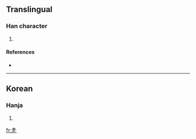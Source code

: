 ==Translingual==

===Han character===
{{Han char|rn=5|rad=乙|as=05|sn=6|four=|canj=竹水卜弓 (HEYN)}}

# {{defn|Han|sort=乙05}}

====References====
* {{Han ref|kx=0084.141|dkj=|dj=|hdz=|uh=3411|ud=13329|bh=|bd=}}

----

==Korean==

===Hanja===
{{ko-hanja|hangeul=돌|rv=dol|mr=tol|y=tol}}

# {{defn|Korean|sort=乙05}}

[[fr:㐑]]